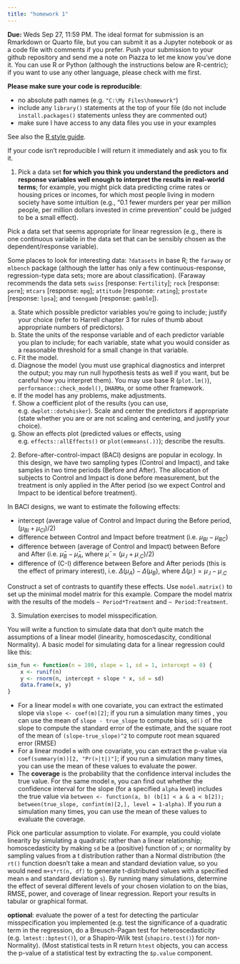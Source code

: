 ```yaml
---
title: "homework 1"
---
```


**Due:** Weds Sep 27, 11:59 PM. The ideal format for submission is an Rmarkdown or Quarto file, but you can submit it as a Jupyter notebook or as a code file with comments if you prefer. Push your submission to your github repository and send me a note on Piazza to let me know you've done it. You can use R or Python (although the instructions below are R-centric); if you want to use any other language, please check with me first.

**Please make sure your code is reproducible**:

* no absolute path names (e.g. `"C:\My Files\homework"`)
* include any `library()` statements at the top of your file (do not include `install.packages()` statements unless they are commented out)
* make sure I have access to any data files you use in your examples

See also the [R style guide](https://bbolker.github.io/stats720/R_style.html).

If your code isn't reproducible I will return it immediately and ask you to fix it.

1. Pick a data set **for which you think you understand the predictors and response variables well enough to interpret the results in real-world terms**; for example, you might pick data predicting crime rates or housing prices or incomes, for which most people living in modern society have some intuition (e.g., "0.1 fewer murders per year per million people, per million dollars invested in crime prevention" could be judged to be a small effect).

Pick a data set that seems appropriate for linear regression (e.g., there is one continuous variable in the data set that can be sensibly chosen as the dependent/response variable).

Some places to look for interesting data: `?datasets` in base R; the `faraway` or `mlbench` package (although the latter has only a few continuous-response, regression-type data sets; more are about classification). (Faraway recommends the data sets `swiss` [response: `Fertility`]; `rock` [response: `perm`]; `mtcars` [response: `mpg`]; `attitude` [response: `rating`]; `prostate` [response: `lpsa`]; and `teengamb` [response: `gamble`]).

a. State which possible predictor variables you're going to include; justify your choice (refer to Harrell chapter 3 for rules of thumb about appropriate numbers of predictors).
b. State the units of the response variable and of each predictor variable you plan to include; for each variable, state what you would consider as a reasonable threshold for a small change in that variable.
c. Fit the model.
d. Diagnose the model (you must use graphical diagnostics and interpret the output; you may run null hypothesis tests as well if you want, but be careful how you interpret them). You may use base R (`plot.lm()`), `performance::check_model()`, `DHARMa`, or some other framework.
e. If the model has any problems, make adjustments.
f. Show a coefficient plot of the results (you can use, e.g. `dwplot::dotwhisker`). Scale and center the predictors if appropriate (state whether you are or are not scaling and centering, and justify your choice).  
g. Show an effects plot (predicted values or effects, using e.g. `effects::allEffects()` or `plot(emmeans(.))`); describe the results.

2. Before-after-control-impact (BACI) designs are popular in ecology. In this design, we have two sampling types (Control and Impact), and take samples in two time periods (Before and After). The allocation of subjects to Control and Impact is done before measurement, but the treatment is only applied in the After period (so we expect Control and Impact to be identical before treatment).

In BACI designs, we want to estimate the following effects:

* intercept (average value of Control and Impact during the Before period, $(\mu_{BI}+\mu_{CI})/2$)
* difference between Control and Impact before treatment (i.e. $\mu_{BI}-\mu_{BC}$)
* difference between (average of Control and Impact) between Before and After (i.e. $\bar\mu_B - \bar\mu_A$, where $\bar\mu_{.} = (\mu_{.I} + \mu_{.C})/2$)
* difference of (C-I) difference between Before and After periods (this is the effect of primary interest), i.e. $\Delta(\mu_A) - \Delta(\mu_B)$, where $\Delta(\mu_.) = \mu_{.I}-\mu_{.C}$

Construct a set of contrasts to quantify these effects. Use `model.matrix()` to set up the minimal model matrix for this example. Compare the model matrix with the results of the models `~ Period*Treatment` and `~ Period:Treatment`.

3. Simulation exercises to model misspecification.

You will write a function to simulate data that don't quite match the assumptions of a linear model (linearity, homoscedascity, conditional Normality). A basic model for simulating data for a linear regression could like this:

```r
sim_fun <- function(n = 100, slope = 1, sd = 1, intercept = 0) {
    x <- runif(n)
    y <- rnorm(n, intercept + slope * x, sd = sd)
    data.frame(x, y)
}
```

* For a linear model `m` with one covariate, you can extract the estimated slope via `slope <- coef(m)[2]`; if you run a simulation many times , you can use the mean of `slope - true_slope` to compute bias, `sd()` of the slope to compute the standard error of the estimate, and the square root of the mean of `(slope-true_slope)^2` to compute root mean squared error (RMSE)
* For a linear model `m` with one covariate, you can extract the p-value via `coef(summary(m))[2, "Pr(>|t|)"]`; if you run a simulation many times, you can use the mean of these values to evaluate the power.
* The **coverage** is the probability that the confidence interval includes the true value.  For the same model `m`, you can find out whether the confidence interval for the slope (for a specified `alpha` level) includes the true value via `between <- function(a, b) (b[1] < a & a < b[2]); between(true_slope, confint(m)[2,], level = 1-alpha)`. If you run a simulation many times, you can use the mean of these values to evaluate the coverage.

Pick one particular assumption to violate. For example, you could violate linearity by simulating a quadratic rather than a linear relationship; homoscedasticity by making `sd` be a (positive) function of `x`; or normality by sampling values from a t distribution rather than a Normal distribution (the `rt()` function doesn't take a mean and standard deviation value, so you would need `m+s*rt(n, df)` to generate t-distributed values with a specified mean `m` and standard deviation `s`). By running many simulations, determine the effect of several different levels of your chosen violation to on the bias, RMSE, power, and coverage of linear regression. Report your results in tabular or graphical format.

**optional**: evaluate the power of a test for detecting the particular misspecification you implemented (e.g. test the significance of a quadratic term in the regression, do a Breusch-Pagan test for heteroscedasticity (e.g. `lmtest::bptest()`), or a Shapiro-Wilk test (`shapiro.test()`) for non-Normality). (Most statistical tests in R return `htest` objects, you can access the p-value of a statistical test by extracting the `$p.value` component.
